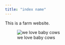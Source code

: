 ```yaml
---
title: "index name"
---
```


This is a farm website.

![we love baby cows](https://i0.wp.com/www.yesmagazine.org/wp-content/uploads/imports/306009e1b96645c98f6e9253a39cc136.jpg?resize=1950%2C1016&quality=90&ssl=1){fig-align="center"}
